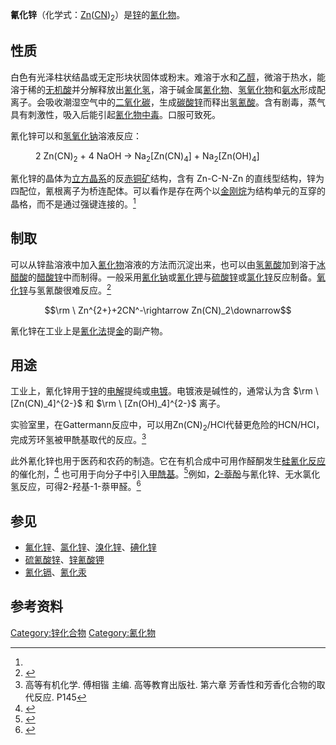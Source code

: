 {{Chembox
| NameEn = Zinc cyanide
| ImageFile =Cd(CN)2.jpg
| ImageName = 
| OtherNames = 
| Section1 = {{Chembox Identifiers
| CASNo = 557-21-1
| CASNo_Ref = {{cascite|correct|CAS}}
|  PubChem  =  11186
|  RTECS  =  ZH1575000
|  ChemSpiderID_Ref  = {{chemspidercite|correct|chemspider}}|  ChemSpiderID  =  10713
|  InChI  =  1/2CN.Zn/c2*1-2;/q2*-1;+2
|  InChIKey  =  GTLDTDOJJJZVBW-UHFFFAOYAM
|  SMILES  =  [Zn+2].[C-]#N.[C-]#N
|  StdInChI_Ref  = {{stdinchicite|correct|chemspider}}|  StdInChI  =  1S/2CN.Zn/c2*1-2;/q2*-1;+2
|  StdInChIKey_Ref  = {{stdinchicite|correct|chemspider}}|  StdInChIKey  =  GTLDTDOJJJZVBW-UHFFFAOYSA-N
}}
| Section2 = {{Chembox Properties
| Formula = Zn(CN)<sub>2</sub>
| MolarMass = 117.43 
| Appearance = 无色晶体或白色粉末 
| Density = 1.852 g/cm<sup>3</sup> (固)
| Solubility = 0.00005 g/100 mL (20 °C)
| SolubleOther = 可溶于碱、[[氰化钾|氰化钾]]、[[氨水|氨水]]
| MeltingPt = 800 °C 分解
| BoilingPt =
 }}
| Section7 = {{Chembox Hazards
| EUClass = 
| ExternalMSDS = [http://www.ep.net.cn/msds/wuzhi6/61001-11.htm MSDS]
| EUHazardSymbol = {{Chembox EUHazardSymbol|T+|N}}
| RPhrases = {{R26/27/28}}, {{R32}}, {{R50/53}}
| SPhrases = {{S1/2}}, {{S7}}, {{S28}}, {{S29}}, {{S45}}, {{S60}}, {{S61}}
| GHSPictograms = 
| GHSSignalWord = 
| HPhrases = H300, H310, H330, H410
| PPhrases = P260, P301+P310, P320, P361, P405, P501
| NFPA-H = 4
| NFPA-R = 2
| NFPA-F = 0
| LD50 = 100 mg/kg（大鼠、腹腔内给药）
 }}
}}

'''氰化锌'''（化学式：[[锌|Zn]]([[碳|C]][[氮|N]])<sub>2</sub>）是[[锌|锌]]的[[氰化物|氰化物]]。

==性质==
白色有光泽柱状结晶或无定形块状固体或粉末。难溶于水和[[乙醇|乙醇]]，微溶于热水，能溶于稀的[[无机酸|无机酸]]并分解释放出[[氰化氢|氰化氢]]，溶于碱金属[[氰化物|氰化物]]、[[氢氧化物|氢氧化物]]和[[氨水|氨水]]形成配离子。会吸收潮湿空气中的[[二氧化碳|二氧化碳]]，生成[[碳酸锌|碳酸锌]]而释出[[氢氰酸|氢氰酸]]。含有剧毒，蒸气具有刺激性，吸入后能引起[[氰化物中毒|氰化物中毒]]。口服可致死。

氰化锌可以和[[氢氧化钠|氢氧化钠]]溶液反应：
: 2 Zn(CN)<sub>2</sub> + 4 NaOH → Na<sub>2</sub>[Zn(CN)<sub>4</sub>] + Na<sub>2</sub>[Zn(OH)<sub>4</sub>]

氰化锌的晶体为[[立方晶系|立方晶系]]的反[[赤铜矿|赤铜矿]]结构，含有 Zn-C-N-Zn 的直线型结构，锌为四配位，氰根离子为桥连配体。可以看作是存在两个以[[金刚烷|金刚烷]]为结构单元的互穿的晶格，而不是通过强键连接的。<ref name="锌分族" />

==制取==
可以从锌盐溶液中加入[[氰化物|氰化物]]溶液的方法而沉淀出来，也可以由[[氢氰酸|氢氰酸]]加到溶于[[冰醋酸|冰醋酸]]的[[醋酸锌|醋酸锌]]中而制得。一般采用[[氰化钠|氰化钠]]或[[氰化钾|氰化钾]]与[[硫酸锌|硫酸锌]]或[[氯化锌|氯化锌]]反应制备。[[氧化锌|氧化锌]]与氢氰酸很难反应。<ref name="锌分族">{{锌分族|pages=714–715}}</ref>
:<math>\rm \ Zn^{2+}+2CN^-\rightarrow Zn(CN)_2\downarrow</math>

氰化锌在工业上是[[氰化法|氰化法]]提[[金|金]]的副产物。

==用途==
工业上，氰化锌用于[[锌|锌]]的[[电解|电解]]提纯或[[电镀|电镀]]。电镀液是碱性的，通常认为含 <math>\rm \ [Zn(CN)_4]^{2-}</math> 和 <math>\rm \ [Zn(OH)_4]^{2-}</math> 离子。

实验室里，在Gattermann反应中，可以用Zn(CN)<sub>2</sub>/HCl代替更危险的HCN/HCl，完成芳环氢被甲酰基取代的反应。<ref>高等有机化学. 傅相锴 主编. 高等教育出版社. 第六章 芳香性和芳香化合物的取代反应. P145</ref>

此外氰化锌也用于医药和农药的制造。它在有机合成中可用作醛酮发生[[硅氰化反应|硅氰化反应]]的催化剂，<ref>{{cite journal en
| author = Rasmussen J. K., Heilmann S. M.
| title = In situ Cyanosilylation of Carbonyl Compounds: O-Trimethylsilyl-4-Methoxymandelonitrile
| journal = Organic Syntheses, Collected Volume
| volume = 7
| pages = 521
| year = 1990
| url = http://www.orgsyn.org/orgsyn/prep.asp?prep=cv7p0521
| access-date = 2009-08-25
| archive-date = 2013-10-24
| archive-url = https://web.archive.org/web/20131024004454/http://www.orgsyn.org/orgsyn/prep.asp?prep=cv7p0521
| dead-url = no
}}</ref> 也可用于向分子中引入[[甲酰基|甲酰基]]。<ref>{{cite journal en
| author = Fuson R. C., Horning E. C., Rowland S. P., Ward M. L.
| title = Mesitaldehyde
| journal = Organic Syntheses, Collected Volume
| volume = 3
| pages = 549
| year = 1955
| url = http://www.orgsyn.org/orgsyn/prep.asp?prep=cv3p0549
| access-date = 2009-08-25
| archive-date = 2012-10-20
| archive-url = https://web.archive.org/web/20121020042215/http://www.orgsyn.org/orgsyn/prep.asp?prep=cv3p0549
| dead-url = no
}}</ref>例如，[[2-萘酚|2-萘酚]]与氰化锌、无水氯化氢反应，可得2-羟基-1-萘甲醛。<ref>
{{cite journal en
| author = [[罗杰·亚当斯|Adams R.]], Levine I.
| title = Simplification of the Gattermann Synthesis of Hydroxy Aldehydes
| journal = [[Journal_of_the_American_Chemical_Society|Journal of the American Chemical Society]]
| year = 1923
| volume = 45
| pages = 2373–77
| doi = 10.1021/ja01663a020}}
</ref>

==参见==
*[[氟化锌|氟化锌]]、[[氯化锌|氯化锌]]、[[溴化锌|溴化锌]]、[[碘化锌|碘化锌]]
*[[硫氰酸锌|硫氰酸锌]]、[[锌氰酸钾|锌氰酸钾]]
*[[氰化镉|氰化镉]]、[[氰化汞|氰化汞]]

==参考资料==
{{reflist}}

{{Zinc compounds}}
{{氰化物}}

[[Category:锌化合物|Category:锌化合物]]
[[Category:氰化物|Category:氰化物]]